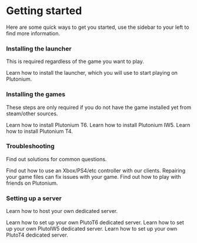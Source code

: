 
# Getting started

Here are some quick ways to get you started, use the sidebar to your left to find more information.

### Installing the launcher
This is required regardless of the game you want to play.

<NavTiles>
    <NavTile title="Installing the Plutonium launcher" to="/docs/install/#plutonium-launcher" className="from-blue-500 to-blue-800 ring-blue-400">
        Learn how to install the launcher, which you will use to start playing on Plutonium.
    </NavTile>
</NavTiles>

### Installing the games

These steps are only required if you do not have the game installed yet from steam/other sources.

<NavTiles>
    <NavTile title="Installing Black Ops 2" to="/docs/install/#t6-black-ops-2" className="bg-yellow-800 ring-orange-300" background={T6background} bgPosition="70% 15%">
        Learn how to install Plutonium T6.
    </NavTile>
    <NavTile title="Installing Modern Warfare 3" to="/docs/install/#iw5-modern-warfare-3" className="bg-green-600 ring-green-300" background={IW5background} bgPosition="50% 10%">
        Learn how to install Plutonium IW5.
    </NavTile>
    <NavTile title="Installing World at War" to="/docs/install/#t4-world-at-war" className="bg-blue-800 ring-blue-400" background={T4background} bgPosition="100% 40%">
        Learn how to install Plutonium T4.
    </NavTile>
</NavTiles>

### Troubleshooting

Find out solutions for common questions.

<NavTiles>
    <NavTile title="How to use a controller" to="/docs/controllers/" className="from-purple-500 to-purple-800 ring-purple-400">
        Find out how to use an Xbox/PS4/etc controller with our clients.
    </NavTile>
    <NavTile title="How to repair your game files" to="/docs/repair/" className="from-purple-500 to-purple-800 ring-purple-400">
        Repairing your game files can fix issues with your game.
    </NavTile>
    <NavTile title="How to play with friends" to="/docs/custom-games/" className="from-purple-500 to-purple-800 ring-purple-400">
        Find out how to play with friends on Plutonium.
    </NavTile>
</NavTiles>

### Setting up a server

Learn how to host your own dedicated server.

<NavTiles>
    <NavTile title="Setting up a Black Ops 2 server" to="/docs/server/t6/setting-up-a-server/" className="bg-yellow-800 ring-orange-300" background={T6background} bgPosition="70% 15%">
        Learn how to set up your own PlutoT6 dedicated server.
    </NavTile>
    <NavTile title="Setting up a Modern Warfare 3 server" to="/docs/server/iw5/setting-up-a-server/" className="bg-green-600 ring-green-300" background={IW5background} bgPosition="50% 10%">
        Learn how to set up your own PlutoIW5 dedicated server.
    </NavTile>
    <NavTile title="Setting up a World at War server" to="/docs/server/t4/setting-up-a-server/" className="bg-blue-800 ring-blue-400" background={T4background} bgPosition="100% 40%">
        Learn how to set up your own PlutoT4 dedicated server.
    </NavTile>
</NavTiles>
